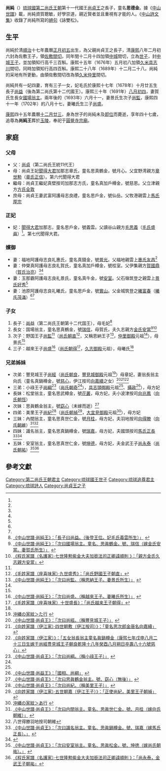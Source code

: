 {{第二尚氏王朝君主
| 名稱=尚純王
| 代數=
| 前任=
| 繼任=
| 畫像=[[File:Prince_Sho_Jun2.jpg|200px]]
| 說明=尚純的[[御後繪|御後繪]]<br /><small>[[毛長禧|毛長禧]]（佐渡山安健）繪於1856年</small>
| 在位=
| 宗主國=[[清朝|清朝]]
| 年號=
| 冊封年=
| 冊封使=
| 正冊封使=
| 副冊封使=
| 姓名=尚純
| 封號=中城王子
| 童名=思德金
| 別名=
| 神號=
| 出生年=1660年
| 立世子=1669年
| 逝世年=1707年
| 諡號=
| 陵墓=[[玉陵|玉陵]]
| 父親=[[尚貞王|尚貞王]]
| 嫡母=繼妃真壁按司加那志方氏（號[[方慈恩|慈恩]]，父[[方氏全敦|方氏全敦]]<ref name="方慈恩">[http://www.tulips.tsukuba.ac.jp/limedio/dlam/B1241188/1/vol05/3501.txt 《中山世譜·尚貞王》：「（尚貞王）繼妃、眞壁按司加那志。童名、眞加戸樽金。號、慈恩。方氏立津親方全敦之女。」] {{webarchive|url=https://web.archive.org/web/20120217052440/http://www.tulips.tsukuba.ac.jp/limedio/dlam/B1241188/1/vol05/3501.txt |date=2012-02-17 }}</ref>）
| 母親=妃[[聞得大君|聞得大君]]加那志章氏（號[[章月心|月心]]，父[[章世勳|章世勳]]<ref>[http://www.tulips.tsukuba.ac.jp/limedio/dlam/B1241188/1/vol05/3501.txt 《中山世譜·尚貞王》：「（尚貞王）妃、聞得大君加那志。童名、思眞鶴金。號、月心（章氏宜野灣親方正信女）。」] {{webarchive|url=https://web.archive.org/web/20120217052440/http://www.tulips.tsukuba.ac.jp/limedio/dlam/B1241188/1/vol05/3501.txt |date=2012-02-17 }}</ref><ref>[http://www.tulips.tsukuba.ac.jp/limedio/dlam/B1241188/1/vol05/syuri/327.htm 《向姓家譜（伊江家）》：「章世勲宜野湾親方正信」]{{dead link|date=2017年12月 |bot=InternetArchiveBot |fix-attempted=yes }}</ref>）
| 烏帽子親=[[尚弘仁|尚弘仁]]（名護王子朝元）<ref>《[http://manwe.lib.u-ryukyu.ac.jp/cgi-bin/disp-img.cgi?page=35&file=iha0210 王代記]{{dead link|date=2017年12月 |bot=InternetArchiveBot |fix-attempted=yes }}》，35頁</ref>
| 妃=聞得大君加那志毛氏（號[[毛義雲|義雲]]，父[[毛思義|毛思義]]<ref name="毛義雲">[http://www.tulips.tsukuba.ac.jp/limedio/dlam/B1241188/1/vol05/3501.txt 《中山世譜·尚純王》：「（尚純王）妃、聞得大君加那志。童名、思戸金。號、義雲（毛氏座喜味親方盛員女）。」] {{webarchive|url=https://web.archive.org/web/20120217052440/http://www.tulips.tsukuba.ac.jp/limedio/dlam/B1241188/1/vol05/3501.txt |date=2012-02-17 }}</ref><ref name="毛思義讀谷山親方盛員">[http://www.tulips.tsukuba.ac.jp/limedio/dlam/B1241188/1/vol05/syuri/330.htm 《向姓家譜（伊江家）》：「毛思義讀谷山親方盛員」] {{webarchive|url=https://archive.is/20121219032843/http://www.tulips.tsukuba.ac.jp/limedio/dlam/B1241188/1/vol05/syuri/330.htm |date=2012-12-19 }}</ref>）
| 夫人=
| 妻=福地阿護母志良禮惠氏（號[[惠普光|普光]]，父[[惠氏友昌|惠氏友昌]]<ref name="惠普光">[http://www.tulips.tsukuba.ac.jp/limedio/dlam/B1241188/1/vol05/3501.txt 《中山世譜·尚純王》：「福地阿護母志良禮。童名、眞錢金。號、普光（惠氏福地親雲上友昌女）」] {{webarchive|url=https://web.archive.org/web/20120217052440/http://www.tulips.tsukuba.ac.jp/limedio/dlam/B1241188/1/vol05/3501.txt |date=2012-02-17 }}</ref>）<br />仲榮真阿護母志良禮賀氏（號[[賀桂室|桂室]]，父[[賀國鼎|賀國鼎]]<ref name="賀桂室">[http://www.tulips.tsukuba.ac.jp/limedio/dlam/B1241188/1/vol05/3501.txt 《中山世譜·尚純王》：「仲榮眞阿護母志良禮。童名、眞加戸樽金。號、桂室（賀氏伊集親方治亮女）」] {{webarchive|url=https://web.archive.org/web/20120217052440/http://www.tulips.tsukuba.ac.jp/limedio/dlam/B1241188/1/vol05/3501.txt |date=2012-02-17 }}</ref><ref name="賀国鼎伊集親方治亮">[http://www.okinawajoho.net/pc/culture/kamon/pages/n01.html 仲村家紋章，元祖：賀国鼎（伊集親方治亮）] {{webarchive|url=https://web.archive.org/web/20090418000905/http://www.okinawajoho.net/pc/culture/kamon/pages/n01.html |date=2009-04-18 }}</ref>）<br />玉那霸阿護母志良禮景氏（號[[景安室|安室]]，父[[景氏好秀|景氏好秀]]<ref name="景安室">[http://www.tulips.tsukuba.ac.jp/limedio/dlam/B1241188/1/vol05/3501.txt 《中山世譜·尚純王》：「玉那覇阿護母志良禮。童名、眞牛金。號、安室（景氏石嶺筑登之親雲上好秀女）」] {{webarchive|url=https://web.archive.org/web/20120217052440/http://www.tulips.tsukuba.ac.jp/limedio/dlam/B1241188/1/vol05/3501.txt |date=2012-02-17 }}</ref>）<br />池原阿護母志良禮曦氏（號[[曦實山|實山]]，父[[曦富春|曦富春]]<ref name="曦實山">[http://www.tulips.tsukuba.ac.jp/limedio/dlam/B1241188/1/vol05/3501.txt 《中山世譜·尚純王》：「池原阿護母志良禮。童名、思戸金。號、實山（曦氏金城筑登之茂滿女）」] {{webarchive|url=https://web.archive.org/web/20120217052440/http://www.tulips.tsukuba.ac.jp/limedio/dlam/B1241188/1/vol05/3501.txt |date=2012-02-17 }}</ref><ref name="曦富春金城筑登之茂滿">[http://www.tulips.tsukuba.ac.jp/limedio/dlam/B12/B1241185/1/vol02/txt/33a.txt 大宗曦富春金城筑登之茂滿] {{webarchive|url=https://web.archive.org/web/20080625190558/http://www.tulips.tsukuba.ac.jp/limedio/dlam/B12/B1241185/1/vol02/txt/33a.txt |date=2008-06-25 }}</ref>）
| 位號不明=
| 王子=
| 直王子=[[尚益王|尚益王]]
| 脇王子=野國王子[[尚監|尚監]]（[[尚氏朝直|朝直]]，母景氏）<br />越來王子[[尚盛|尚盛]]（[[尚氏朝得|尚氏朝得]]，母曦氏）
| 王女=
| 嫡王女=
| 庶王女=國場翁主（號[[尚瑞信|瑞信]]，母賀氏，夫[[金氏安當|金氏安當]]）
| 注釋=
|}}


'''尚純'''（{{bd|1660年|2月15日|1707年|2月2日}}）[[琉球國|琉球國]][[第二尚氏王朝|第二尚氏王朝]]第十一代國王[[尚貞王|尚貞王]]之長子，童名'''思德金'''。據《[[中山世譜|中山世譜]]》載，尚純資質聰敏，好學崇道，親近賢者並且重視有才能的人。《[[中山詩文集|中山詩文集]]》收錄了尚純所寫的[[絕句|絕句]]《詠雙松》。


== 生平 ==
尚純於清[[順治|順治]]十七年農曆[[正月初五|正月初五]]出生，為父親尚貞王之長子，清[[康熙|康熙]]八年二月初六封為佐敷王子，領[[佐敷|佐敷]][[間切|間切]]，同年閏十二月十四加領[[中城|中城]]間切，立為[[世子|世子]]，封[[中城王子|中城王子]]，並加領知行高千三百斛。康熙十五年（1676年）五月初八加領[[久米具志川|久米具志川]]間切，同時加領知行高四百斛。康熙二十八年（1689年）十二月二十八，尚純的采地有所更動，由領佐敷間切改為領[[久米仲里|久米仲里]]間切。

尚純共有一妃四妻，育有三子一女，妃毛氏於康熙十七年（1678年）十月廿五生長子[[尚益|尚益]]（後為第二尚氏第十二代國王）。康熙三十年（1691年）[[八月初四|八月初四]]，妻賀氏生長女[[國場翁主|國場翁主]]。兩年後的（1693年）六月十一，妻景氏生次子[[尚監|尚監]]，康熙四十一年（1702年）的八月十七，妻曦氏生三子[[尚盛|尚盛]]。

[[康熙|康熙]]四十五年農曆[[十二月廿三|十二月廿三]]，身為世子的尚純未及[[即位|即位]]而薨逝，享年四十七歲，追尊為'''尚純王'''葬於[[玉陵|玉陵]]，奉祀于[[圓覺寺|圓覺寺]][[宗廟|宗廟]]。

== 家庭 ==
=== 父母 ===
* 父：[[尚貞|尚貞]]（第二尚氏王統11代王）
* 母：尚貞王妃[[聞得大君|聞得大君]]加那志章氏，童名思真鶴金，號月心。父宜野湾親方[[章世勲|章世勲]]（[[章氏正信|章氏正信]]）。第六代聞得大君
* 繼母：尚貞王繼妃真壁按司加那志方氏，童名真加戶樽金，號慈恩。父立津親方[[方氏全敦|方氏全敦]]
* 庶母：尚貞王妻武富阿護母志良禮，童名思戶金，號仙岳。父牧港親雲上[[馬氏厚宗|馬氏厚宗]]

=== 正妃 ===
* 妃：[[聞得大君|聞得大君]]加那志，童名思戶金，號義雲。父讀谷山親方[[毛思義|毛思義]]（[[毛氏盛員|毛氏盛員]]）<ref name="毛義雲" />。第七代聞得大君。

=== 嬪御 ===
* 妻：福地阿護母志良礼惠氏，童名真錢金，號[[惠普光|普光]]。父福地親雲上[[惠氏友昌|惠氏友昌]]<ref name="惠普光"/>
* 妻：仲榮真阿護母志良礼賀氏，童名真加戶樽金，號桂室。父伊集親方[[賀國鼎|賀國鼎]]（[[賀氏治亮|賀氏治亮]]）<ref name="賀桂室" /><ref name="賀国鼎伊集親方治亮" />
* 妻：玉那霸阿護母志良礼景氏，童名真牛金，號[[景安室|安室]]。父石嶺筑登之親雲上[[景氏好秀|景氏好秀]]<ref name="景安室" />
* 妻：池原阿護母志良礼曦氏，童名思戶金，號[[曦實山|實山]]。父金城筑登之[[曦富春|曦富春]]（[[曦氏茂滿|曦氏茂滿]]）<ref name="曦實山" /><ref name="曦富春金城筑登之茂滿" />

=== 子女 ===
# 長子：[[尚益|尚益]]（第二尚氏王朝第十二代国王），母毛妃<ref name="尚益">[http://www.tulips.tsukuba.ac.jp/limedio/dlam/B1241188/1/vol05/3501.txt 《中山世譜·尚純王》：「長子曰尚益。（後登王位。妃毛氏義雲所生）」] {{webarchive|url=https://web.archive.org/web/20120217052440/http://www.tulips.tsukuba.ac.jp/limedio/dlam/B1241188/1/vol05/3501.txt |date=2012-02-17 }}</ref>
# 長女：国場翁主，童名思真鶴金，號[[尚瑞信|瑞信]]，母賀氏，夫久志親方[[金氏安當|金氏安當]]<ref name="尚瑞信">[http://www.tulips.tsukuba.ac.jp/limedio/dlam/B1241188/1/vol05/3501.txt 《中山世譜·尚純王》：「次曰國場翁主。童名、思眞鶴金。號、瑞信（嫁金氏安當。妻賀氏所生）」] {{webarchive|url=https://web.archive.org/web/20120217052440/http://www.tulips.tsukuba.ac.jp/limedio/dlam/B1241188/1/vol05/3501.txt |date=2012-02-17 }}</ref><ref name="金氏安當">[http://www.tulips.tsukuba.ac.jp/limedio/dlam/B1241188/1/vol05/kume/550.htm 《程氏家譜（名護家）·七世隆勲紫金大夫加銜法司正卿諱順則 》：「親方金氏久志親方安當」]{{dead link|date=2017年12月 |bot=InternetArchiveBot |fix-attempted=yes }}</ref>
# 次子：野国王子[[尚監|尚監]]<ref name="尚監" />（[[尚氏朝直|尚氏朝直]]<ref name="尚氏朝直">[http://www.tulips.tsukuba.ac.jp/limedio/dlam/B1241188/1/vol05/syuri/719.htm 《毛姓家譜（座喜味家）·九世盛秀》：「尚氏野國王子朝直」]{{dead link|date=2017年12月 |bot=InternetArchiveBot |fix-attempted=yes }}</ref>，又稱恩納王子<ref name="尚監">[http://www.tulips.tsukuba.ac.jp/limedio/dlam/B1241188/1/vol05/3501.txt 《中山世譜·尚純王》：「次曰尚監。（稱恩納王子。妻景氏所生）」] {{webarchive|url=https://web.archive.org/web/20120217052440/http://www.tulips.tsukuba.ac.jp/limedio/dlam/B1241188/1/vol05/3501.txt |date=2012-02-17 }}</ref>，[[仲里御殿|仲里御殿]]元祖<ref name="沖縄の家紋＞た行" />），母景氏<ref name="尚監" />
# 三子：越來王子[[尚盛|尚盛]]<ref name="尚盛">[http://www.tulips.tsukuba.ac.jp/limedio/dlam/B1241188/1/vol05/3501.txt 《中山世譜·尚純王》：「次曰尚盛。（稱越來王子。妻曦氏所生）」] {{webarchive|url=https://web.archive.org/web/20120217052440/http://www.tulips.tsukuba.ac.jp/limedio/dlam/B1241188/1/vol05/3501.txt |date=2012-02-17 }}</ref>（[[尚氏朝得|尚氏朝得]]<ref name="尚氏朝得">[http://www.tulips.tsukuba.ac.jp/limedio/dlam/B1241188/1/vol05/syuri/721.htm 《毛姓家譜（座喜味家）十世盛長》：「尚氏越来王子朝得」]{{dead link|date=2017年12月 |bot=InternetArchiveBot |fix-attempted=yes }}</ref>，[[久志御殿|久志御殿]]元祖），母曦氏<ref name="尚盛" />

=== 兄弟姊妹 ===
* 次弟：豐見城王子[[尚經|尚經]]（[[尚氏朝良|尚氏朝良]]，[[豐見城御殿|豐見城御殿]]元祖<ref name="沖縄の家紋＞た行">[http://www.okinawajoho.net/pc/culture/kamon/pages/t02.html 沖縄の家紋＞た行] {{webarchive|url=https://web.archive.org/web/20090404045801/http://www.okinawajoho.net/pc/culture/kamon/pages/t02.html |date=2009-04-04 }}</ref>）母章妃，妻翁長翁主向氏（童名真鍋樽金，號[[向慈心|慈心]]，伊江按司[[向嘉續|向嘉續]]之女）<ref name="尚經">[http://www.tulips.tsukuba.ac.jp/limedio/dlam/B1241188/1/vol05/3501.txt 《中山世譜·尚貞王》：「次曰尚經。（稱豐見城王子）」] {{webarchive|url=https://web.archive.org/web/20120217052440/http://www.tulips.tsukuba.ac.jp/limedio/dlam/B1241188/1/vol05/3501.txt |date=2012-02-17 }}</ref><ref name="向嘉續">[http://www.tulips.tsukuba.ac.jp/limedio/dlam/B1241188/1/vol05/syuri/327.htm 《向姓家譜（伊江家）·四世朝敷（伊江按司）》：「童名思次郎金唐名向嘉續」]{{dead link|date=2017年12月 |bot=InternetArchiveBot |fix-attempted=yes }}</ref><ref name="向慈心">[http://www.tulips.tsukuba.ac.jp/limedio/dlam/B1241188/1/vol05/syuri/328.htm 《向姓家譜（伊江家）》：「五女翁長翁主童名眞鍋樽金（康煕七年戊申八月二十三日生嫁于尚經豊見城王子朝良乾隆十八年癸酉八月朔日卒壽八十六號慈心」]{{dead link|date=2017年12月 |bot=InternetArchiveBot |fix-attempted=yes }}</ref>
* 三弟：小祿王子[[尚綱|尚綱]]<ref name="尚綱">[http://www.tulips.tsukuba.ac.jp/limedio/dlam/B1241188/1/vol05/3501.txt 《中山世譜·尚貞王》：「次曰尚綱。（稱小祿王子）」] {{webarchive|url=https://web.archive.org/web/20120217052440/http://www.tulips.tsukuba.ac.jp/limedio/dlam/B1241188/1/vol05/3501.txt |date=2012-02-17 }}</ref>（[[尚氏朝奇|尚氏朝奇]]<ref name="琉球王朝（第二尚氏）系図" />），[[具志頭御殿|具志頭御殿]]元祖<ref name="琉球王朝（第二尚氏）系図" />、[[攝政|攝政]]<ref name="尚益王國相">[http://www.tulips.tsukuba.ac.jp/limedio/dlam/B1241188/1/vol05/3501.txt 《中山世譜·尚益王》：「國相、尚綱」] {{webarchive|url=https://web.archive.org/web/20120217052440/http://www.tulips.tsukuba.ac.jp/limedio/dlam/B1241188/1/vol05/3501.txt |date=2012-02-17 }}</ref>），母方妃
* 長妹：松堂翁主，童名思武樽金，號[[尚花叢|花叢]]，母方妃，夫小波津按司[[向兆鳳|向兆鳳]]（[[向氏朝恆|向氏朝恆]]）
* 次妹：思眞鶴金翁主，號[[尚窈心|窈心]]（未嫁而逝）<ref name="尚窈心">[http://www.tulips.tsukuba.ac.jp/limedio/dlam/B1241188/1/vol05/3501.txt 《中山世譜·尚貞王》：「次曰思眞鶴金翁主。號、窈心（無後）」] {{webarchive|url=https://web.archive.org/web/20120217052440/http://www.tulips.tsukuba.ac.jp/limedio/dlam/B1241188/1/vol05/3501.txt |date=2012-02-17 }}</ref>
* 四弟：美里王子[[尚紀|尚紀]]<ref name="尚紀">[http://www.tulips.tsukuba.ac.jp/limedio/dlam/B1241188/1/vol05/3501.txt 《中山世譜·尚貞王》：「次曰尚紀。（稱美里王子）」] {{webarchive|url=https://web.archive.org/web/20120217052440/http://www.tulips.tsukuba.ac.jp/limedio/dlam/B1241188/1/vol05/3501.txt |date=2012-02-17 }}</ref>（[[尚氏朝禎|尚氏朝禎]]<ref name="美里王子朝禎">[http://www.tulips.tsukuba.ac.jp/limedio/dlam/B1241188/1/vol05/syuri/329.htm 《向姓家譜（伊江家）·五世朝嘉（伊江王子）》：「正使尚紀，美里王子朝禎」]{{dead link|date=2017年12月 |bot=InternetArchiveBot |fix-attempted=yes }}</ref>，[[大宜見御殿|大宜見御殿]]元祖<ref name="沖縄の家紋＞あ行">[http://www.okinawajoho.net/pc/culture/kamon/pages/a03.html 沖縄の家紋＞あ行] {{webarchive|url=https://web.archive.org/web/20090721163412/http://www.okinawajoho.net/pc/culture/kamon/pages/a03.html |date=2009-07-21 }}</ref>），母方妃
* 三妹：內間翁主，童名思真世仁金，號[[尚月桂|月桂]]，母方妃，夫羽地按司[[向得滕|向得滕]]（[[向氏朝維|向氏朝維]]）<ref name="尚月桂">[http://www.tulips.tsukuba.ac.jp/limedio/dlam/B1241188/1/vol05/3501.txt 《中山世譜·尚貞王》：「次曰内間翁主。童名、思眞世仁金。號、月桂（嫁向氏朝維）」] {{webarchive|url=https://web.archive.org/web/20120217052440/http://www.tulips.tsukuba.ac.jp/limedio/dlam/B1241188/1/vol05/3501.txt |date=2012-02-17 }}</ref><ref name="向得滕">八世得滕羽地按司朝維</ref>
* 四妹：識名翁主，童名思真鍋樽金，號[[尚瑞嘉|瑞嘉]]，母方妃，夫國頭按司[[馬氏正長|馬氏正長]]<ref name="尚瑞嘉">[http://www.tulips.tsukuba.ac.jp/limedio/dlam/B1241188/1/vol05/3501.txt 《中山世譜·尚貞王》：「次曰識名翁主。童名、思眞鍋樽金。號、瑞嘉（嫁馬氏正長）。」] {{webarchive|url=https://web.archive.org/web/20120217052440/http://www.tulips.tsukuba.ac.jp/limedio/dlam/B1241188/1/vol05/3501.txt |date=2012-02-17 }}</ref><ref name="琉球王朝（第二尚氏）系図">{{Cite web |url=http://www.geocities.co.jp/nkks437758/ryuhkyuhkeizu.html |title=琉球王朝（第二尚氏）系図 |access-date=2009-03-19 |archive-url=https://web.archive.org/web/20090409142043/http://www.geocities.co.jp/nkks437758/ryuhkyuhkeizu.html |archive-date=2009-04-09 |dead-url=yes }}</ref>
* 五妹：安室翁主，童名思真世仁金，號[[尚坤德|坤德]]，母方妃，夫金武王子[[尚永泰|尚永泰]]（[[尚氏朝祐|尚氏朝祐]]）<ref name="尚坤德">[http://www.tulips.tsukuba.ac.jp/limedio/dlam/B1241188/1/vol05/3501.txt 《中山世譜·尚貞王》：「次曰安室翁主。童名、思眞松金。號、坤徳（嫁尚氏朝祐）。」] {{webarchive|url=https://web.archive.org/web/20120217052440/http://www.tulips.tsukuba.ac.jp/limedio/dlam/B1241188/1/vol05/3501.txt |date=2012-02-17 }}</ref><ref name="尚永泰">[http://www.tulips.tsukuba.ac.jp/limedio/dlam/B1241188/1/vol05/kume/547.htm 《程氏家譜（名護家）·七世隆勲紫金大夫加銜法司正卿諱順則 》：「尚永泰，金武王子朝祐」]{{dead link|date=2017年12月 |bot=InternetArchiveBot |fix-attempted=yes }}</ref>

== 參考文獻 ==
{{reflist|3}}

[[Category:第二尚氏王朝君主|Category:第二尚氏王朝君主]]
[[Category:琉球國王世子|Category:琉球國王世子]]
[[Category:琉球追尊君主|Category:琉球追尊君主]]
[[Category:琉球詩人|Category:琉球詩人]]
[[Category:尚貞王之子|Category:尚貞王之子]]